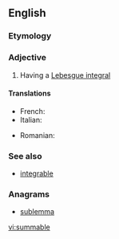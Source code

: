 ==English==

===Etymology===
{{suffix|sum|able|lang=en}}

===Adjective===
{{en-adj}}

# {{context|mathematics|of a function|lang=en}} Having a [[Lebesgue integral]]

====Translations====
{{trans-top|having a Lebesgue integral}}
* French: {{t+|fr|sommable}}
* Italian: {{t|it|sommabile}}
{{trans-mid}}
* Romanian: {{t|ro|sumabil}}
{{trans-bottom}}

===See also===
* [[integrable]]

===Anagrams===
* [[sublemma#English|sublemma]]

[[vi:summable]]
